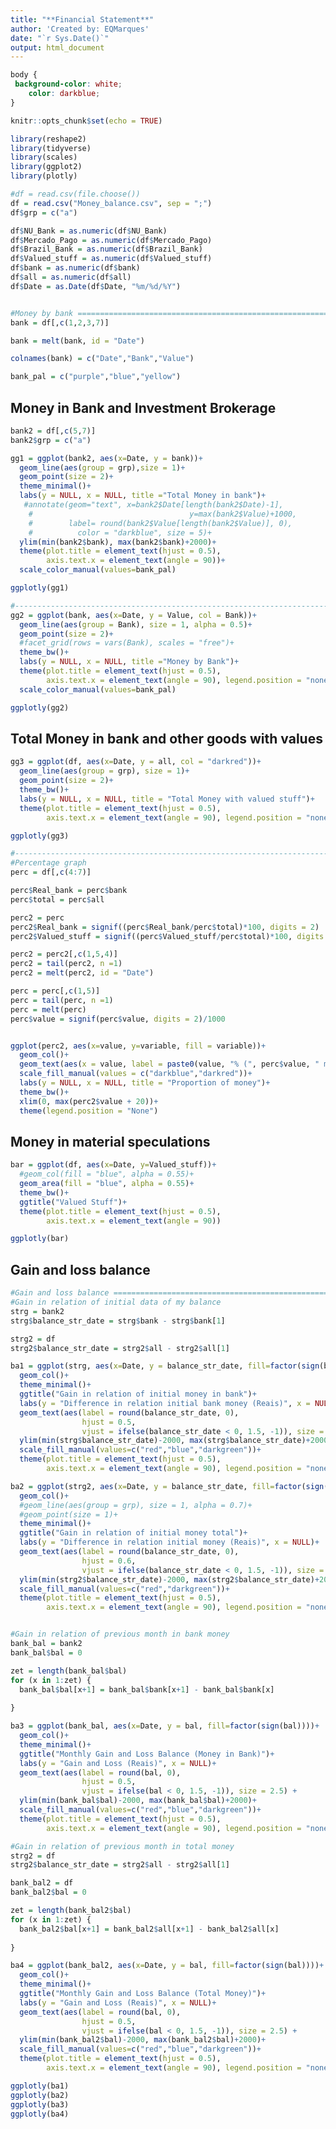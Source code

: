 ```yaml
---
title: "**Financial Statement**"
author: 'Created by: EQMarques'
date: "`r Sys.Date()`"
output: html_document
---
```


```css
body {
 background-color: white;
    color: darkblue;
}
```

```r
knitr::opts_chunk$set(echo = TRUE)

library(reshape2)
library(tidyverse)
library(scales)
library(ggplot2)
library(plotly)

#df = read.csv(file.choose())
df = read.csv("Money_balance.csv", sep = ";")
df$grp = c("a")

df$NU_Bank = as.numeric(df$NU_Bank)
df$Mercado_Pago = as.numeric(df$Mercado_Pago)
df$Brazil_Bank = as.numeric(df$Brazil_Bank)
df$Valued_stuff = as.numeric(df$Valued_stuff)
df$bank = as.numeric(df$bank)
df$all = as.numeric(df$all)
df$Date = as.Date(df$Date, "%m/%d/%Y")


#Money by bank ====================================================================================
bank = df[,c(1,2,3,7)]

bank = melt(bank, id = "Date")

colnames(bank) = c("Date","Bank","Value")

bank_pal = c("purple","blue","yellow")
```
## Money in Bank and Investment Brokerage 
```r
bank2 = df[,c(5,7)]
bank2$grp = c("a")

gg1 = ggplot(bank2, aes(x=Date, y = bank))+
  geom_line(aes(group = grp),size = 1)+
  geom_point(size = 2)+
  theme_minimal()+
  labs(y = NULL, x = NULL, title ="Total Money in bank")+
   #annotate(geom="text", x=bank2$Date[length(bank2$Date)-1],
    #                                   y=max(bank2$Value)+1000,
    #        label= round(bank2$Value[length(bank2$Value)], 0),
    #          color = "darkblue", size = 5)+
  ylim(min(bank2$bank), max(bank2$bank)+2000)+
  theme(plot.title = element_text(hjust = 0.5), 
        axis.text.x = element_text(angle = 90))+
  scale_color_manual(values=bank_pal)

ggplotly(gg1)

#--------------------------------------------------------------------------------------
gg2 = ggplot(bank, aes(x=Date, y = Value, col = Bank))+
  geom_line(aes(group = Bank), size = 1, alpha = 0.5)+
  geom_point(size = 2)+
  #facet_grid(rows = vars(Bank), scales = "free")+
  theme_bw()+
  labs(y = NULL, x = NULL, title ="Money by Bank")+
  theme(plot.title = element_text(hjust = 0.5), 
        axis.text.x = element_text(angle = 90), legend.position = "none")+
  scale_color_manual(values=bank_pal)

ggplotly(gg2)
```

## Total Money in bank and other goods with values
```r

gg3 = ggplot(df, aes(x=Date, y = all, col = "darkred"))+
  geom_line(aes(group = grp), size = 1)+
  geom_point(size = 2)+
  theme_bw()+
  labs(y = NULL, x = NULL, title = "Total Money with valued stuff")+
  theme(plot.title = element_text(hjust = 0.5), 
        axis.text.x = element_text(angle = 90), legend.position = "none")

ggplotly(gg3)

#-------------------------------------------------------------------------------
#Percentage graph
perc = df[,c(4:7)]

perc$Real_bank = perc$bank
perc$total = perc$all

perc2 = perc
perc2$Real_bank = signif((perc$Real_bank/perc$total)*100, digits = 2)
perc2$Valued_stuff = signif((perc$Valued_stuff/perc$total)*100, digits = 2)

perc2 = perc2[,c(1,5,4)]
perc2 = tail(perc2, n =1)
perc2 = melt(perc2, id = "Date")

perc = perc[,c(1,5)]
perc = tail(perc, n =1)
perc = melt(perc)
perc$value = signif(perc$value, digits = 2)/1000


ggplot(perc2, aes(x=value, y=variable, fill = variable))+
  geom_col()+
  geom_text(aes(x = value, label = paste0(value, "% (", perc$value, " mil R$)")), color = "black", size=4, hjust = -0.1) +
  scale_fill_manual(values = c("darkblue","darkred"))+
  labs(y = NULL, x = NULL, title = "Proportion of money")+
  theme_bw()+
  xlim(0, max(perc2$value + 20))+
  theme(legend.position = "None")

```

## Money in material speculations
```r
bar = ggplot(df, aes(x=Date, y=Valued_stuff))+
  #geom_col(fill = "blue", alpha = 0.55)+
  geom_area(fill = "blue", alpha = 0.55)+
  theme_bw()+
  ggtitle("Valued Stuff")+
  theme(plot.title = element_text(hjust = 0.5), 
        axis.text.x = element_text(angle = 90))

ggplotly(bar)
```

## Gain and loss balance
```r
#Gain and loss balance ====================================================================
#Gain in relation of initial data of my balance
strg = bank2
strg$balance_str_date = strg$bank - strg$bank[1]

strg2 = df
strg2$balance_str_date = strg2$all - strg2$all[1]

ba1 = ggplot(strg, aes(x=Date, y = balance_str_date, fill=factor(sign(balance_str_date))))+
  geom_col()+
  theme_minimal()+
  ggtitle("Gain in relation of initial money in bank")+
  labs(y = "Difference in relation initial bank money (Reais)", x = NULL)+
  geom_text(aes(label = round(balance_str_date, 0),
                hjust = 0.5,
                vjust = ifelse(balance_str_date < 0, 1.5, -1)), size = 2.5) +
  ylim(min(strg$balance_str_date)-2000, max(strg$balance_str_date)+2000)+
  scale_fill_manual(values=c("red","blue","darkgreen"))+
  theme(plot.title = element_text(hjust = 0.5), 
        axis.text.x = element_text(angle = 90), legend.position = "none")

ba2 = ggplot(strg2, aes(x=Date, y = balance_str_date, fill=factor(sign(balance_str_date))))+
  geom_col()+
  #geom_line(aes(group = grp), size = 1, alpha = 0.7)+
  #geom_point(size = 1)+
  theme_minimal()+
  ggtitle("Gain in relation of initial money total")+
  labs(y = "Difference in relation initial money (Reais)", x = NULL)+
  geom_text(aes(label = round(balance_str_date, 0),
                hjust = 0.6,
                vjust = ifelse(balance_str_date < 0, 1.5, -1)), size = 2.5) +
  ylim(min(strg2$balance_str_date)-2000, max(strg2$balance_str_date)+2000)+
  scale_fill_manual(values=c("red","darkgreen"))+
  theme(plot.title = element_text(hjust = 0.5), 
        axis.text.x = element_text(angle = 90), legend.position = "none")


#Gain in relation of previous month in bank money
bank_bal = bank2
bank_bal$bal = 0

zet = length(bank_bal$bal)
for (x in 1:zet) {
  bank_bal$bal[x+1] = bank_bal$bank[x+1] - bank_bal$bank[x]
  
}

ba3 = ggplot(bank_bal, aes(x=Date, y = bal, fill=factor(sign(bal))))+
  geom_col()+
  theme_minimal()+
  ggtitle("Monthly Gain and Loss Balance (Money in Bank)")+
  labs(y = "Gain and Loss (Reais)", x = NULL)+
  geom_text(aes(label = round(bal, 0),
                hjust = 0.5,
                vjust = ifelse(bal < 0, 1.5, -1)), size = 2.5) +
  ylim(min(bank_bal$bal)-2000, max(bank_bal$bal)+2000)+
  scale_fill_manual(values=c("red","blue","darkgreen"))+
  theme(plot.title = element_text(hjust = 0.5), 
        axis.text.x = element_text(angle = 90), legend.position = "none")

#Gain in relation of previous month in total money
strg2 = df
strg2$balance_str_date = strg2$all - strg2$all[1]

bank_bal2 = df
bank_bal2$bal = 0

zet = length(bank_bal2$bal)
for (x in 1:zet) {
  bank_bal2$bal[x+1] = bank_bal2$all[x+1] - bank_bal2$all[x]
  
}

ba4 = ggplot(bank_bal2, aes(x=Date, y = bal, fill=factor(sign(bal))))+
  geom_col()+
  theme_minimal()+
  ggtitle("Monthly Gain and Loss Balance (Total Money)")+
  labs(y = "Gain and Loss (Reais)", x = NULL)+
  geom_text(aes(label = round(bal, 0),
                hjust = 0.5,
                vjust = ifelse(bal < 0, 1.5, -1)), size = 2.5) +
  ylim(min(bank_bal2$bal)-2000, max(bank_bal2$bal)+2000)+
  scale_fill_manual(values=c("red","blue","darkgreen"))+
  theme(plot.title = element_text(hjust = 0.5), 
        axis.text.x = element_text(angle = 90), legend.position = "none")

ggplotly(ba1)
ggplotly(ba2)
ggplotly(ba3)
ggplotly(ba4)
```